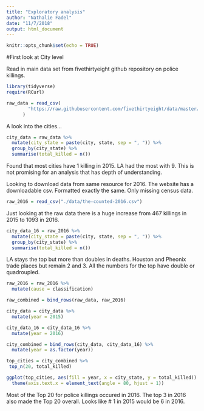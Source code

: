 ```yaml
---
title: "Exploratory analysis"
author: "Nathalie Fadel"
date: "11/7/2018"
output: html_document
---
```


```r
knitr::opts_chunk$set(echo = TRUE)
```

#First look at City level 

Read in main data set from fivethirtyeight github repository on police killings.
```r
library(tidyverse)
require(RCurl)

raw_data = read_csv(
        "https://raw.githubusercontent.com/fivethirtyeight/data/master/police-killings/police_killings.csv"
      )
```

A look into the cities...
```r
city_data = raw_data %>% 
  mutate(city_state = paste(city, state, sep = ", ")) %>% 
  group_by(city_state) %>% 
  summarise(total_killed = n())
```

Found that most cities have 1 killing in 2015. LA had the most with 9. This is not promising for an analysis that has depth of understanding. 

Looking to download data from same resource for 2016. The website has a downloadable csv. Formatted exactly the same. Only missing census data. 

```r
raw_2016 = read_csv("./data/the-counted-2016.csv")

```

Just looking at the raw data there is a huge increase from 467 killings in 2015 to 1093 in 2016. 

```r
city_data_16 = raw_2016 %>% 
  mutate(city_state = paste(city, state, sep = ", ")) %>% 
  group_by(city_state) %>% 
  summarise(total_killed = n())
```

LA stays the top but more than doubles in deaths. Houston and Pheonix trade places but remain 2 and 3. All the numbers for the top have double or quadroupled. 

```r
raw_2016 = raw_2016 %>% 
  mutate(cause = classification)

raw_combined = bind_rows(raw_data, raw_2016)

city_data = city_data %>% 
  mutate(year = 2015)

city_data_16 = city_data_16 %>% 
  mutate(year = 2016)

city_combined = bind_rows(city_data, city_data_16) %>% 
  mutate(year = as.factor(year))
```

```r
top_cities = city_combined %>% 
 top_n(20, total_killed)

ggplot(top_cities, aes(fill = year, x = city_state, y = total_killed)) + geom_bar(position="dodge", stat="identity") +
  theme(axis.text.x = element_text(angle = 80, hjust = 1))
```

Most of the Top 20 for police killings occured in 2016. The top 3 in 2016 also made the Top 20 overall. Looks like # 1 in 2015 would be 6 in 2016. 

